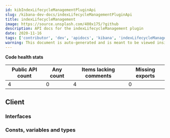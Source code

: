 ```yaml
---
id: kibIndexLifecycleManagementPluginApi
slug: /kibana-dev-docs/indexLifecycleManagementPluginApi
title: indexLifecycleManagement
image: https://source.unsplash.com/400x175/?github
description: API docs for the indexLifecycleManagement plugin
date: 2020-11-16
tags: ['contributor', 'dev', 'apidocs', 'kibana', 'indexLifecycleManagement']
warning: This document is auto-generated and is meant to be viewed inside our experimental, new docs system. Reach out in #docs-engineering for more info.
---
```






**Code health stats**

| Public API count  | Any count | Items lacking comments | Missing exports |
|-------------------|-----------|------------------------|-----------------|
| 4 | 0 | 4 | 0 |

## Client

### Interfaces
<DocDefinitionList data={indexLifecycleManagementObj.client.interfaces}/>

### Consts, variables and types
<DocDefinitionList data={indexLifecycleManagementObj.client.misc}/>

